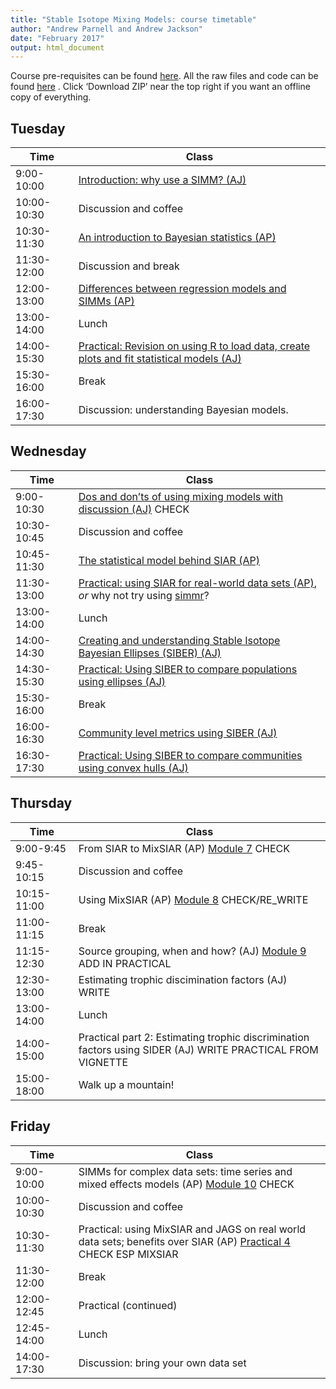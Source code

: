```yaml
---
title: "Stable Isotope Mixing Models: course timetable"
author: "Andrew Parnell and Andrew Jackson"
date: "February 2017"
output: html_document
---
```


Course pre-requisites can be found [here](https://rawgit.com/andrewcparnell/simms_course/master/Prerequisites.html). All the raw files and code can be found [here](https://github.com/andrewcparnell/simms_course) . Click 'Download ZIP' near the top right if you want an offline copy of everything. 

## Tuesday

Time  | Class
------------- | ----------------------------------------------------
9:00-10:00 | [Introduction: why use a SIMM? (AJ)](https://rawgit.com/andrewcparnell/simms_course/master/aj-content/intro-why-use-a-SIMM.html)
10:00-10:30 | Discussion and coffee 
10:30-11:30 | [An introduction to Bayesian statistics (AP)](https://rawgit.com/andrewcparnell/simms_course/master/ap_notes/intro_bayes/intro_bayes.html)
11:30-12:00 | Discussion and break 
12:00-13:00 | [Differences between regression models and SIMMs (AP)](https://rawgit.com/andrewcparnell/simms_course/master/ap_notes/reg_and_simms/reg_and_simms.html)
13:00-14:00 | Lunch
14:00-15:30 | [Practical: Revision on using R to load data, create plots and fit statistical models (AJ)](https://rawgit.com/andrewcparnell/simms_course/master/aj-content/monday-practical.html)
15:30-16:00 | Break 
16:00-17:30 | Discussion: understanding Bayesian models.

## Wednesday

Time  | Class
------------- | ----------------------------------------------------
9:00-10:30 | [Dos and don'ts of using mixing models with discussion (AJ)](https://rawgit.com/andrewcparnell/simms_course/master/aj-content/siar-dos-and-donts.html) CHECK
10:30-10:45 | Discussion and coffee 
10:45-11:30 | [The statistical model behind SIAR (AP)](https://rawgit.com/andrewcparnell/simms_course/master/ap_notes/siar_stats/siar_stats.html)
11:30-13:00 | [Practical: using SIAR for real-world data sets (AP)](https://rawgit.com/andrewcparnell/simms_course/master/ap_notes/prac_using_siar/prac_using_siar.html), _or_ why not try using [simmr](https://rawgit.com/andrewcparnell/simms_course/master/ap_notes/prac_using_siar/prac_using_simmr.html)?
13:00-14:00 | Lunch 
14:00-14:30 | [Creating and understanding Stable Isotope Bayesian Ellipses (SIBER) (AJ)](https://rawgit.com/andrewcparnell/simms_course/master/aj-content/siber-intro.html)
14:30-15:30 | [Practical: Using SIBER to compare populations using ellipses (AJ)](https://rawgit.com/andrewcparnell/simms_course/master/aj-content/siber-comparing-populations.html)
15:30-16:00 | Break
16:00-16:30 | [Community level metrics using SIBER (AJ)](https://rawgit.com/simms_course/master/aj-content/siber-intro.html)
16:30-17:30 | [Practical: Using SIBER to compare communities using convex hulls (AJ)](https://rawgit.com/simms_course/master/aj-content/siber-comparing-communities.html)

## Thursday

Time  | Class
------------- | ----------------------------------------------------
9:00-9:45 | From SIAR to MixSIAR (AP) [Module 7](https://rawgit.com/andrewcparnell/simms_course/master/ap_notes/mod_7_siar_mixsiar/module_7_siar_mixsiar.html) CHECK
9:45-10:15 | Discussion and coffee 
10:15-11:00 | Using MixSIAR (AP) [Module 8](https://rawgit.com/andrewcparnell/simms_course/master/ap_notes/mod_8_complex_simms/module_8_using_mixsiar.html) CHECK/RE_WRITE
11:00-11:15 | Break 
11:15-12:30 | Source grouping, when and how? (AJ) [Module 9](https://github.com/AndrewLJackson/SIAR-examples-and-queries/blob/master/siar-mixing-models/source_aggregation.r) ADD IN PRACTICAL 
12:30-13:00 | Estimating trophic discimination factors (AJ) WRITE 
13:00-14:00 | Lunch 
14:00-15:00 | Practical part 2: Estimating trophic discrimination factors using SIDER (AJ) WRITE PRACTICAL FROM VIGNETTE
15:00-18:00 | Walk up a mountain!

## Friday

Time  | Class
------------- | ----------------------------------------------------
9:00-10:00 | SIMMs for complex data sets: time series and mixed effects models (AP) [Module 10](https://rawgit.com/andrewcparnell/simms_course/master/ap_notes/mod_10_complex_simms/module_10_complex_SIMMs.html) CHECK
10:00-10:30 | Discussion and coffee
10:30-11:30 | Practical: using MixSIAR and JAGS on real world data sets; benefits over SIAR (AP) [Practical 4](https://rawgit.com/andrewcparnell/simms_course/master/ap_notes/prac_4_mixsiar_and_jags/prac_4_mixsiar_and_jags.html) CHECK ESP MIXSIAR
11:30-12:00 | Break 
12:00-12:45 | Practical (continued)
12:45-14:00 | Lunch
14:00-17:30 | Discussion: bring your own data set

